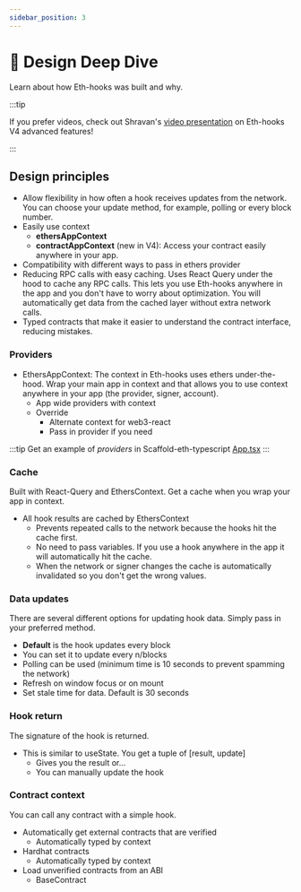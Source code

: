 ```yaml
---
sidebar_position: 3
---
```


# 🤿 Design Deep Dive

Learn about how Eth-hooks was built and why.

:::tip

If you prefer videos, check out Shravan's [video presentation](https://www.youtube.com/watch?v=STxAdE8wQwY) on Eth-hooks V4 advanced features!

:::

## Design principles

- Allow flexibility in how often a hook receives updates from the network. You can choose your update method, for example, polling or every block number.
- Easily use context
  - **ethersAppContext**
  - **contractAppContext** (new in V4): Access your contract easily anywhere in your app.
- Compatibility with different ways to pass in ethers provider
- Reducing RPC calls with easy caching. Uses React Query under the hood to cache any RPC calls. This lets you use Eth-hooks anywhere in the app and you don't have to worry about optimization. You will automatically get data from the cached layer without extra network calls.
- Typed contracts that make it easier to understand the contract interface, reducing mistakes.

### Providers

- EthersAppContext: The context in Eth-hooks uses ethers under-the-hood. Wrap your main app in context and that allows you to use context anywhere in your app (the provider, signer, account).
  - App wide providers with context
  - Override
    - Alternate context for web3-react
    - Pass in provider if you need

:::tip
Get an example of _providers_ in Scaffold-eth-typescript [App.tsx](https://github.com/scaffold-eth/scaffold-eth-typescript/blob/next/packages/vite-app-ts/src/App.tsx)
:::

### Cache

Built with React-Query and EthersContext. Get a cache when you wrap your app in context.

- All hook results are cached by EthersContext
  - Prevents repeated calls to the network because the hooks hit the cache first.
  - No need to pass variables. If you use a hook anywhere in the app it will automatically hit the cache.
  - When the network or signer changes the cache is automatically invalidated so you don't get the wrong values.

### Data updates

There are several different options for updating hook data. Simply pass in your preferred method.

- **Default** is the hook updates every block
- You can set it to update every n/blocks
- Polling can be used (minimum time is 10 seconds to prevent spamming the network)
- Refresh on window focus or on mount
- Set stale time for data. Default is 30 seconds

### Hook return

The signature of the hook is returned.

- This is similar to useState. You get a tuple of [result, update]
  - Gives you the result or...
  - You can manually update the hook

### Contract context

You can call any contract with a simple hook.

- Automatically get external contracts that are verified
  - Automatically typed by context
- Hardhat contracts
  - Automatically typed by context
- Load unverified contracts from an ABI
  - BaseContract
